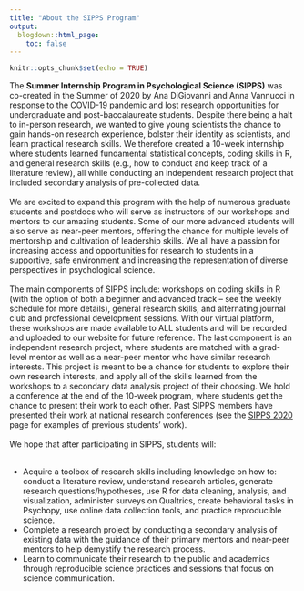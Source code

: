 ```yaml
---
title: "About the SIPPS Program"
output:
  blogdown::html_page:
    toc: false
---
```


```r
knitr::opts_chunk$set(echo = TRUE)
```

The <b>Summer Internship Program in Psychological Science (SIPPS)</b> was co-created in the Summer of 2020 by Ana DiGiovanni and Anna Vannucci in response to the COVID-19 pandemic and lost research opportunities for undergraduate and post-baccalaureate students. Despite there being a halt to in-person research, we wanted to give young scientists the chance to gain hands-on research experience, bolster their identity as scientists, and learn practical research skills. We therefore created a 10-week internship where students learned fundamental statistical concepts, coding skills in R, and general research skills (e.g., how to conduct and keep track of a literature review), all while conducting an independent research project that included secondary analysis of pre-collected data. 
<br><br>
We are excited to expand this program with the help of numerous graduate students and postdocs who will serve as instructors of our workshops and mentors to our amazing students. Some of our more advanced students will also serve as near-peer mentors, offering the chance for multiple levels of mentorship and cultivation of leadership skills. We all have a passion for increasing access and opportunities for research to students in a supportive, safe environment and increasing the representation of diverse perspectives in psychological science.
<br><br>
The main components of SIPPS include: workshops on coding skills in R (with the option of both a beginner and advanced track -- see the weekly schedule for more details), general research skills, and alternating journal club and professional development sessions. With our virtual platform, these workshops are made available to ALL students and will be recorded and uploaded to our website for future reference. The last component is an independent research project, where students are matched with a grad-level mentor as well as a near-peer mentor who have similar research interests. This project is meant to be a chance for students to explore their own research interests, and apply all of the skills learned from the workshops to a secondary data analysis project of their choosing. We hold a conference at the end of the 10-week program, where students get the chance to present their work to each other. Past SIPPS members have presented their work at national research conferences (see the [SIPPS 2020](/sipps2020) page for examples of previous students' work). 
<br><br>
We hope that after participating in SIPPS, students will:
<ul>
<br>
<li>Acquire a toolbox of research skills including knowledge on how to: conduct a literature review, understand research articles, generate research questions/hypotheses, use R for data cleaning, analysis, and visualization, administer surveys on Qualtrics, create behavioral tasks in Psychopy, use online data collection tools, and practice reproducible science.
<li>Complete a research project by conducting a secondary analysis of existing data with the guidance of their primary mentors and near-peer mentors to help demystify the research process. 
<li>Learn to communicate their research to the public and academics through reproducible science practices and sessions that focus on science communication. 
</ul>


